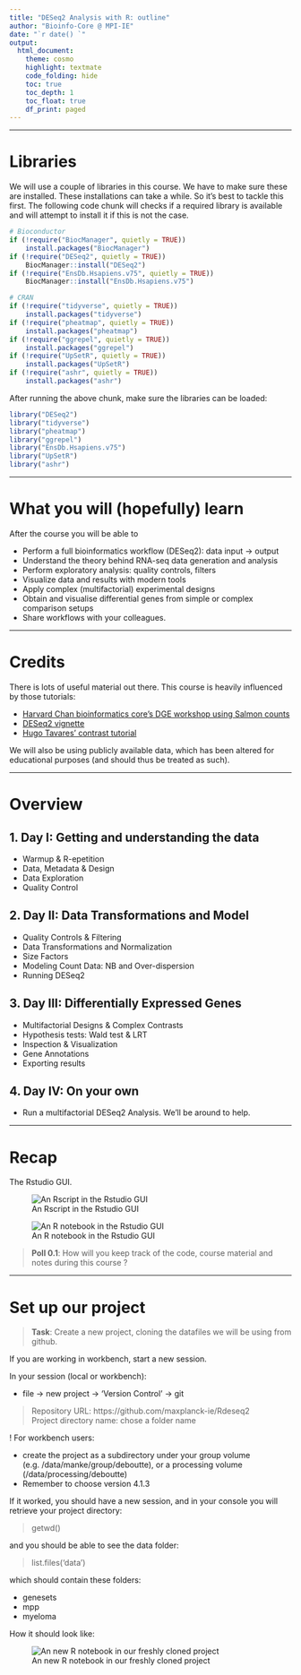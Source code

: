 ```yaml
---
title: "DESeq2 Analysis with R: outline"
author: "Bioinfo-Core @ MPI-IE"
date: "`r date() `"
output:
  html_document:
    theme: cosmo
    highlight: textmate
    code_folding: hide
    toc: true
    toc_depth: 1
    toc_float: true
    df_print: paged
---
```

***

# Libraries

We will use a couple of libraries in this course. We have to make sure these are installed. 
These installations can take a while. So it's best to tackle this first.
The following code chunk will checks if a required library is available and will attempt to install it if this is not the case.

```r
# Bioconductor
if (!require("BiocManager", quietly = TRUE))
    install.packages("BiocManager")
if (!require("DESeq2", quietly = TRUE))
    BiocManager::install("DESeq2")
if (!require("EnsDb.Hsapiens.v75", quietly = TRUE))
    BiocManager::install("EnsDb.Hsapiens.v75")

# CRAN
if (!require("tidyverse", quietly = TRUE))
    install.packages("tidyverse")
if (!require("pheatmap", quietly = TRUE))
    install.packages("pheatmap")
if (!require("ggrepel", quietly = TRUE))
    install.packages("ggrepel")
if (!require("UpSetR", quietly = TRUE))
    install.packages("UpSetR")
if (!require("ashr", quietly = TRUE))
    install.packages("ashr")
```

After running the above chunk, make sure the libraries can be loaded:

```r
library("DESeq2")
library("tidyverse")
library("pheatmap")
library("ggrepel")
library("EnsDb.Hsapiens.v75")
library("UpSetR")
library("ashr")
```


***

# What you will (hopefully) learn

After the course you will be able to

* Perform a full bioinformatics workflow (DESeq2): data input $\to$ output  
* Understand the theory behind RNA-seq data generation and analysis
* Perform exploratory analysis: quality controls, filters  
* Visualize data and results with modern tools  
* Apply complex (multifactorial) experimental designs  
* Obtain and visualise differential genes from simple or complex comparison setups  
* Share workflows with your colleagues.

***

# Credits

There is lots of useful material out there. This course is heavily influenced by those tutorials:

 * [Harvard Chan bioinformatics core's DGE workshop using Salmon counts](https://hbctraining.github.io/DGE_workshop_salmon_online/) 
 * [DESeq2 vignette](http://bioconductor.org/packages/release/bioc/vignettes/DESeq2/inst/doc/DESeq2.html)
 * [Hugo Tavares' contrast tutorial](https://github.com/tavareshugo/tutorial_DESeq2_contrasts)

We will also be using publicly available data, which has been altered for educational purposes (and should thus be treated as such).

***

# Overview

## 1. Day I: Getting and understanding the data

* Warmup & R-epetition
* Data, Metadata & Design
* Data Exploration
* Quality Control


## 2. Day II: Data Transformations and Model

* Quality Controls & Filtering
* Data Transformations and Normalization
* Size Factors
* Modeling Count Data: NB and Over-dispersion
* Running DESeq2

## 3. Day III: Differentially Expressed Genes

* Multifactorial Designs & Complex Contrasts
* Hypothesis tests: Wald test & LRT
* Inspection & Visualization
* Gene Annotations
* Exporting results

## 4. Day IV: On your own 

* Run a multifactorial DESeq2 Analysis. We'll be around to help.

***

# Recap

The Rstudio GUI.

![ An Rscript in the Rstudio GUI ](images/outline_script.png)


![ An R notebook in the Rstudio GUI ](images/outline_book.png)

> **Poll 0.1**: 
> How will you keep track of the code, course material and notes during this course ?

***

# Set up our project

> **Task**: Create a new project, cloning the datafiles we will be using from github.

If you are working in workbench, start a new session.

In your session (local or workbench):

* file -> new project -> 'Version Control' -> git

> Repository URL: https://github.com/maxplanck-ie/Rdeseq2  
> Project directory name: chose a folder name  

! For workbench users: 

* create the project as a subdirectory under your group volume (e.g. /data/manke/group/deboutte), or a processing volume (/data/processing/deboutte)
* Remember to choose version 4.1.3 

If it worked, you should have a new session, and in your console you will retrieve your project directory:

 > getwd()

and you should be able to see the data folder:

 > list.files('data')

which should contain these folders:

 * genesets
 * mpp
 * myeloma

How it should look like:

![ An new R notebook in our freshly cloned project ](images/outline_clonedrepo.png)